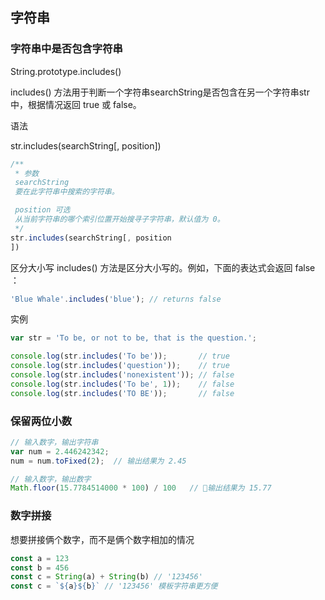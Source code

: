 ## 字符串

### 字符串中是否包含字符串

String.prototype.includes()

includes() 方法用于判断一个字符串searchString是否包含在另一个字符串str中，根据情况返回 true 或 false。

语法

str.includes(searchString[, position])

```js
/**
 * 参数
 searchString
 要在此字符串中搜索的字符串。

 position 可选
 从当前字符串的哪个索引位置开始搜寻子字符串，默认值为 0。
 */
str.includes(searchString[, position
])

```

区分大小写 includes() 方法是区分大小写的。例如，下面的表达式会返回 false ：

```js
'Blue Whale'.includes('blue'); // returns false
```

实例

```js
var str = 'To be, or not to be, that is the question.';

console.log(str.includes('To be'));       // true
console.log(str.includes('question'));    // true
console.log(str.includes('nonexistent')); // false
console.log(str.includes('To be', 1));    // false
console.log(str.includes('TO BE'));       // false
```

### 保留两位小数

```js
// 输入数字，输出字符串
var num = 2.446242342;
num = num.toFixed(2);  // 输出结果为 2.45

// 输入数字，输出数字
Math.floor(15.7784514000 * 100) / 100   // 输出结果为 15.77
```

### 数字拼接

想要拼接俩个数字，而不是俩个数字相加的情况

```js
const a = 123
const b = 456
const c = String(a) + String(b) // '123456'
const c = `${a}${b}` // '123456' 模板字符串更方便
```